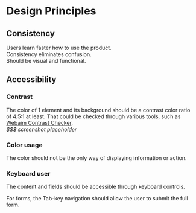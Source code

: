 
<Meta title="Design Principles" />

# Design Principles


## Consistency

Users learn faster how to use the product.  
Consistency eliminates confusion.  
Should be visual and functional.  

## Accessibility

### Contrast
The color of 1 element and its background should be a contrast color ratio of 4.5:1 at least.
That could be checked through various tools, such as [Webaim Contrast Checker](https://webaim.org/resources/contrastchecker/).  
*$$$ screenshot placeholder*

### Color usage
The color should not be the only way of displaying information or action.  

### Keyboard user
The content and fields should be accessible through keyboard controls.

For forms, the Tab-key navigation should allow the user to submit the full form.
